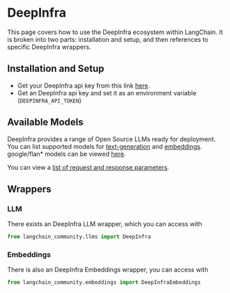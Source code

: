 # DeepInfra

This page covers how to use the DeepInfra ecosystem within LangChain.
It is broken into two parts: installation and setup, and then references to specific DeepInfra wrappers.

## Installation and Setup
- Get your DeepInfra api key from this link [here](https://deepinfra.com/).
- Get an DeepInfra api key and set it as an environment variable (`DEEPINFRA_API_TOKEN`)

## Available Models

DeepInfra provides a range of Open Source LLMs ready for deployment.
You can list supported models for
[text-generation](https://deepinfra.com/models?type=text-generation) and
[embeddings](https://deepinfra.com/models?type=embeddings).
google/flan\* models can be viewed [here](https://deepinfra.com/models?type=text2text-generation).

You can view a [list of request and response parameters](https://deepinfra.com/meta-llama/Llama-2-70b-chat-hf/api).

## Wrappers

### LLM

There exists an DeepInfra LLM wrapper, which you can access with

```python
from langchain_community.llms import DeepInfra
```

### Embeddings

There is also an DeepInfra Embeddings wrapper, you can access with

```python
from langchain_community.embeddings import DeepInfraEmbeddings
```
